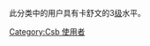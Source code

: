 {{Empty category}}
此分类中的用户具有卡舒文的3[[Wikipedia:巴別#開始使用巴別語言模板|级]]水平。

[[Category:Csb_使用者|Category:Csb 使用者]]